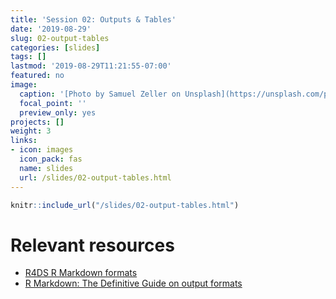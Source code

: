 ```yaml
---
title: 'Session 02: Outputs & Tables'
date: '2019-08-29'
slug: 02-output-tables
categories: [slides]
tags: []
lastmod: '2019-08-29T11:21:55-07:00'
featured: no
image:
  caption: '[Photo by Samuel Zeller on Unsplash](https://unsplash.com/photos/FvNp_SY4kF0)'
  focal_point: ''
  preview_only: yes
projects: []
weight: 3
links:
- icon: images
  icon_pack: fas
  name: slides
  url: /slides/02-output-tables.html
---
```



```r
knitr::include_url("/slides/02-output-tables.html")
```

# Relevant resources

+ [R4DS R Markdown formats](https://r4ds.had.co.nz/r-markdown-formats.html)
+ [R Markdown: The Definitive Guide on output formats](https://bookdown.org/yihui/rmarkdown/output-formats.html)
